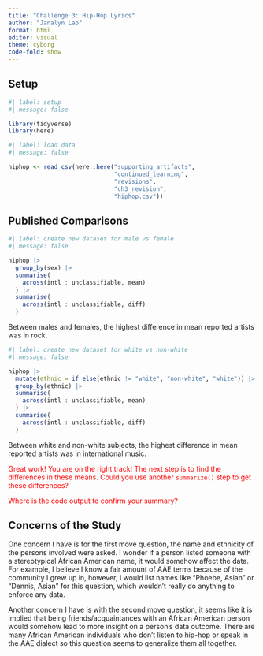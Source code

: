 ```yaml
---
title: "Challenge 3: Hip-Hop Lyrics"
author: "Janalyn Lao"
format: html
editor: visual
theme: cyborg
code-fold: show
---
```


## Setup

```r
#| label: setup
#| message: false

library(tidyverse)
library(here)

```

```r
#| label: load data
#| message: false

hiphop <- read_csv(here::here("supporting_artifacts",
                              "continued_learning",
                              "revisions",
                              "ch3_revision",
                              "hiphop.csv"))

```

## Published Comparisons

```r
#| label: create new dataset for male vs female
#| message: false

hiphop |> 
  group_by(sex) |> 
  summarise(
    across(intl : unclassifiable, mean)
  ) |> 
  summarise(
    across(intl : unclassifiable, diff)
  )

```

Between males and females, the highest difference in mean reported artists was in rock.

```r
#| label: create new dataset for white vs non-white
#| message: false

hiphop |> 
  mutate(ethnic = if_else(ethnic != "white", "non-white", "white")) |> 
  group_by(ethnic) |> 
  summarise(
    across(intl : unclassifiable, mean)
  ) |> 
  summarise(
    across(intl : unclassifiable, diff)
  )

```

Between white and non-white subjects, the highest difference in mean reported artists was in international music.

[Great work! You are on the right track! The next step is to find the differences in these means. Could you use another `summarize()` step to get these differences?]{style="color:red"}

[Where is the code output to confirm your summary?]{style="color:red"}

## Concerns of the Study

One concern I have is for the first move question, the name and ethnicity of the persons involved were asked. I wonder if a person listed someone with a stereotypical African American name, it would somehow affect the data. For example, I believe I know a fair amount of AAE terms because of the community I grew up in, however, I would list names like "Phoebe, Asian" or "Dennis, Asian" for this question, which wouldn't really do anything to enforce any data.

Another concern I have is with the second move question, it seems like it is implied that being friends/acquaintances with an African American person would somehow lead to more insight on a person's data outcome. There are many African American individuals who don't listen to hip-hop or speak in the AAE dialect so this question seems to generalize them all together.
